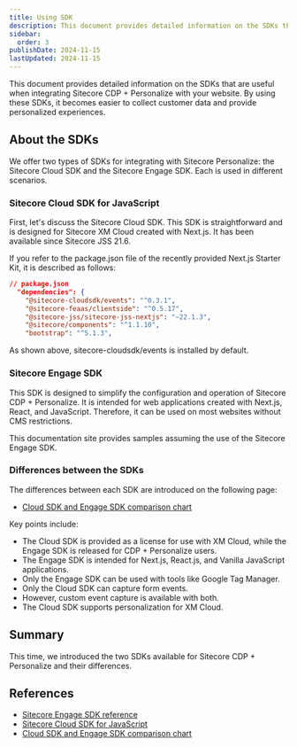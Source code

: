 ```yaml
---
title: Using SDK
description: This document provides detailed information on the SDKs that are useful when integrating Sitecore CDP + Personalize with your website. By using these SDKs, it becomes easier to collect customer data and provide personalized experiences.
sidebar:
  order: 3
publishDate: 2024-11-15
lastUpdated: 2024-11-15
---
```


This document provides detailed information on the SDKs that are useful when integrating Sitecore CDP + Personalize with your website. By using these SDKs, it becomes easier to collect customer data and provide personalized experiences.

## About the SDKs

We offer two types of SDKs for integrating with Sitecore Personalize: the Sitecore Cloud SDK and the Sitecore Engage SDK. Each is used in different scenarios.

### Sitecore Cloud SDK for JavaScript

First, let's discuss the Sitecore Cloud SDK. This SDK is straightforward and is designed for Sitecore XM Cloud created with Next.js. It has been available since Sitecore JSS 21.6.

If you refer to the package.json file of the recently provided Next.js Starter Kit, it is described as follows:

```json {3}
// package.json
  "dependencies": {
    "@sitecore-cloudsdk/events": "^0.3.1",
    "@sitecore-feaas/clientside": "^0.5.17",
    "@sitecore-jss/sitecore-jss-nextjs": "~22.1.3",
    "@sitecore/components": "^1.1.10",
    "bootstrap": "^5.1.3",
```

As shown above, sitecore-cloudsdk/events is installed by default.

### Sitecore Engage SDK

This SDK is designed to simplify the configuration and operation of Sitecore CDP + Personalize. It is intended for web applications created with Next.js, React, and JavaScript. Therefore, it can be used on most websites without CMS restrictions.

This documentation site provides samples assuming the use of the Sitecore Engage SDK.

### Differences between the SDKs

The differences between each SDK are introduced on the following page:

- [Cloud SDK and Engage SDK comparison chart](https://doc.sitecore.com/xmc/en/developers/sdk/latest/cloud-sdk/cloud-sdk-and-engage-sdk-comparison-chart.html)

Key points include:

- The Cloud SDK is provided as a license for use with XM Cloud, while the Engage SDK is released for CDP + Personalize users.
- The Engage SDK is intended for Next.js, React.js, and Vanilla JavaScript applications.
- Only the Engage SDK can be used with tools like Google Tag Manager.
- Only the Cloud SDK can capture form events.
- However, custom event capture is available with both.
- The Cloud SDK supports personalization for XM Cloud.

## Summary

This time, we introduced the two SDKs available for Sitecore CDP + Personalize and their differences.

## References

- [Sitecore Engage SDK reference](https://doc.sitecore.com/personalize/en/developers/api/sitecore-engage-sdk-reference.html)
- [Sitecore Cloud SDK for JavaScript](https://doc.sitecore.com/xmc/en/developers/sdk/latest/cloud-sdk/sitecore-cloud-sdk-for-javascript.html)
- [Cloud SDK and Engage SDK comparison chart](https://doc.sitecore.com/xmc/en/developers/sdk/latest/cloud-sdk/cloud-sdk-and-engage-sdk-comparison-chart.html)

